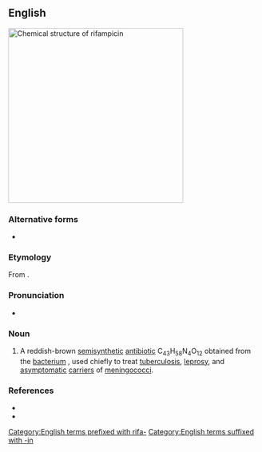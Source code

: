 ==English==
[[File:Rifampicin structure.svg|thumb|350px|Chemical structure of '''rifampicin''']]
{{wp}}

===Alternative forms===
* {{alter|en|rifampin||US}}

===Etymology===
From {{af|en|rifamycin|alt1=rifam(y)cin|piperazinyl|alt2=pi(perazinyl)}}.

===Pronunciation===
* {{IPA|en|/ɹɪˈfæm.pɪs.ɪn/}}

===Noun===
{{en-noun|~}}

# {{lb|en|pharmaceutical drug}} A reddish-brown [[semisynthetic]] [[antibiotic]] C<sub>43</sub>H<sub>58</sub>N<sub>4</sub>O<sub>12</sub> obtained from the [[bacterium]] {{taxlink|Amycolaptosis mediterranei|species}}, used chiefly to treat [[tuberculosis]], [[leprosy]], and [[asymptomatic]] [[carrier]]s of [[meningococcus|meningococci]].

===References===
* {{R:Lexico}}
* {{R:MWO|rifampin}}

[[Category:English terms prefixed with rifa-]]
[[Category:English terms suffixed with -in]]